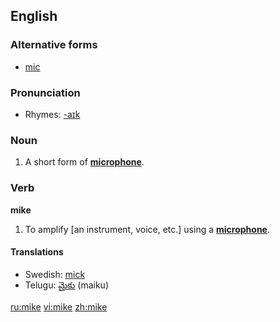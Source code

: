 {{see|Mike|mic}}
{{rfv}}
==English==

===Alternative forms===
*[[mic]]

===Pronunciation===
*Rhymes: [[Rhymes:English:-aɪk|-aɪk]]

===Noun===
{{en-noun}}

# {{informal}} A short form of '''[[microphone]]'''.

===Verb===
'''mike'''

# {{informal}} To amplify [an instrument, voice, etc.] using a '''[[microphone]]'''.

====Translations====
*Swedish: [[mick]] {{c}}
*Telugu: [[మైకు]] (maiku)
[[ru:mike]]
[[vi:mike]]
[[zh:mike]]
